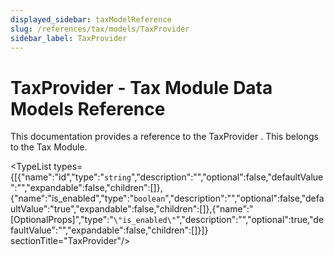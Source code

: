 ```yaml
---
displayed_sidebar: taxModelReference
slug: /references/tax/models/TaxProvider
sidebar_label: TaxProvider
---
```



# TaxProvider - Tax Module Data Models Reference

This documentation provides a reference to the TaxProvider . This belongs to the Tax Module.

<TypeList types={[{"name":"id","type":"`string`","description":"","optional":false,"defaultValue":"","expandable":false,"children":[]},{"name":"is_enabled","type":"`boolean`","description":"","optional":false,"defaultValue":"true","expandable":false,"children":[]},{"name":"[OptionalProps]","type":"`\"is_enabled\"`","description":"","optional":true,"defaultValue":"","expandable":false,"children":[]}]}  sectionTitle="TaxProvider"/>
